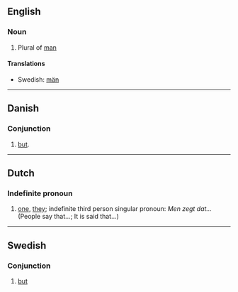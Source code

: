 == English ==
===Noun===
#Plural of [[man]]

====Translations====
*Swedish: [[män]]
----

== Danish ==
=== Conjunction ===
# [[but]].
----

==Dutch==
===Indefinite pronoun===
#[[one]], [[they]]; indefinite third person singular pronoun: ''Men zegt dat...'' (People say that...; It is said that...)
----
==Swedish==
===Conjunction===
# [[but]]